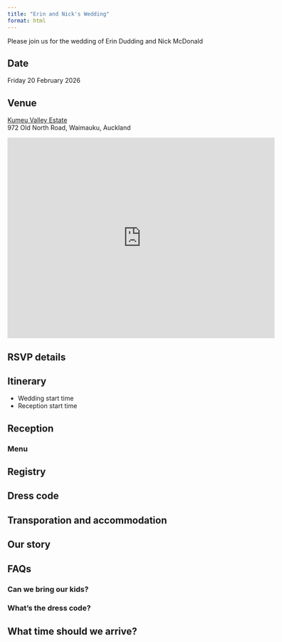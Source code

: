 ```yaml
---
title: "Erin and Nick's Wedding"
format: html
---
```


Please join us for the wedding of Erin Dudding and Nick McDonald

## Date

Friday 20 February 2026

## Venue

[Kumeu Valley Estate](<https://www.kumeuvalley.co.nz/>)\
972 Old North Road, Waimauku, Auckland


<iframe src="https://www.google.com/maps/embed?pb=!1m18!1m12!1m3!1d3197.2052493946276!2d174.50805707655613!3d-36.7416441735307!2m3!1f0!2f0!3f0!3m2!1i1024!2i768!4f13.1!3m3!1m2!1s0x6d0d11580a40e2d7%3A0x10f28cfb80618be5!2s972%20Old%20North%20Road%2C%20Waimauku%200882!5e0!3m2!1sen!2snz!4v1749963834272!5m2!1sen!2snz" width="600" height="450" style="border:0;" allowfullscreen="" loading="lazy" referrerpolicy="no-referrer-when-downgrade"></iframe>

## RSVP details

## Itinerary

- Wedding start time
- Reception start time

## Reception

### Menu

## Registry

## Dress code

## Transporation and accommodation

## Our story



## FAQs

### Can we bring our kids?

### What's the dress code?

## What time should we arrive?
